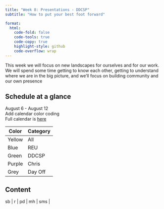 ```yaml
---
title: "Week 8: Presentations - DDCSP"
subtitle: "How to put your best foot forward"

format:
  html:
    code-fold: false
    code-tools: true
    code-copy: true
    highlight-style: github
    code-overflow: wrap
---
```


This week we will focus on new landscapes for ourselves and for our work. We will spend some time getting to know each other, getting to understand where we are in the big picture, and we'll focus on building community and our own presence

## Schedule at a glance

August 6 - August 12  
Add calendar color coding   
Full calendar is [here](https://calendar.google.com/calendar/u/0?cid=Y2xhc3Nyb29tMTA0NzQ5OTc5MDE2MTE0NTI2MDYzQGdyb3VwLmNhbGVuZGFyLmdvb2dsZS5jb20)

| Color | Category |
|-------|----------|
| Yellow | All |
| Blue | REU |
| Green | DDCSP |
| Purple | Chris |
| Grey | Day Off |


## Content
| sb | r | pd | mh | sms |
